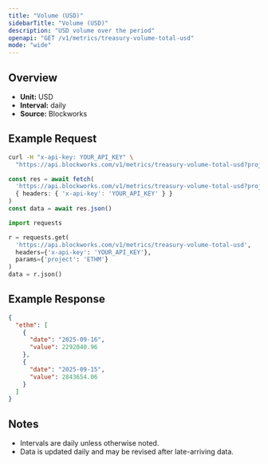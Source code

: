 ```yaml
---
title: "Volume (USD)"
sidebarTitle: "Volume (USD)"
description: "USD volume over the period"
openapi: "GET /v1/metrics/treasury-volume-total-usd"
mode: "wide"
---
```


## Overview

- **Unit:** USD
- **Interval:** daily
- **Source:** Blockworks

## Example Request

<CodeGroup>

```bash cURL
curl -H "x-api-key: YOUR_API_KEY" \
  "https://api.blockworks.com/v1/metrics/treasury-volume-total-usd?project=ETHM"
```

```typescript TypeScript
const res = await fetch(
  'https://api.blockworks.com/v1/metrics/treasury-volume-total-usd?project=ETHM',
  { headers: { 'x-api-key': 'YOUR_API_KEY' } }
)
const data = await res.json()
```

```python Python
import requests

r = requests.get(
  'https://api.blockworks.com/v1/metrics/treasury-volume-total-usd',
  headers={'x-api-key': 'YOUR_API_KEY'},
  params={'project': 'ETHM'}
)
data = r.json()
```

</CodeGroup>

## Example Response

```json
{
  "ethm": [
    {
      "date": "2025-09-16",
      "value": 2292040.96
    },
    {
      "date": "2025-09-15",
      "value": 2843654.06
    }
  ]
}
```

## Notes
- Intervals are daily unless otherwise noted.
- Data is updated daily and may be revised after late-arriving data.